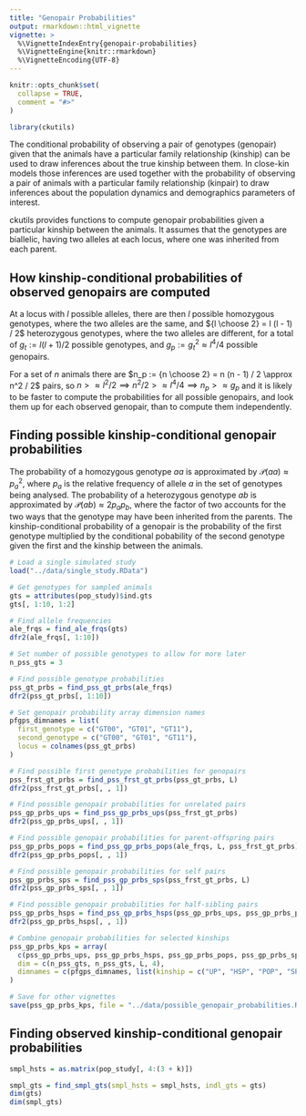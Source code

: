 ```yaml
---
title: "Genopair Probabilities"
output: rmarkdown::html_vignette
vignette: >
  %\VignetteIndexEntry{genopair-probabilities}
  %\VignetteEngine{knitr::rmarkdown}
  %\VignetteEncoding{UTF-8}
---
```


```r
knitr::opts_chunk$set(
  collapse = TRUE,
  comment = "#>"
)
```

```r
library(ckutils)
```

The conditional probability of observing a pair of genotypes (genopair) given that the animals have a particular family relationship (kinship) can be used to draw inferences about the true kinship between them. In close-kin models those inferences are used together with the probability of observing a pair of animals with a particular family relationship (kinpair) to draw inferences about the population dynamics and demographics parameters of interest.

ckutils provides functions to compute genopair probabilities given a particular kinship between the animals. It assumes that the genotypes are biallelic, having two alleles at each locus, where one was inherited from each parent. 

## How kinship-conditional probabilities of observed genopairs are computed 

At a locus with $l$ possible alleles, there are then $l$ possible homozygous genotypes, where the two alleles are the same, and ${l \choose 2} = l (l - 1) / 2$ heterozygous genotypes, where the two alleles are different, for a total of $g_t := l (l + 1) / 2$ possible genotypes, and $g_p := g_t^2 \approx l^4 / 4$ possible genopairs. 

For a set of $n$ animals there are $n_p := {n \choose 2} = n (n - 1) / 2 \approx n^2 / 2$ pairs, so $n > \approx l^2 / 2 \implies n^2 / 2 > \approx l^4 / 4 \implies n_p > \approx g_p$ and it is likely to be faster to compute the probabilities for all possible genopairs, and look them up for each observed genopair, than to compute them independently.  

## Finding possible kinship-conditional genopair probabilities

The probability of a homozygous genotype $aa$ is approximated by $\mathcal{P}(aa) \approx p_a^2$, where $p_a$ is the relative frequency of allele $a$ in the set of genotypes being analysed.  The probability of a heterozygous genotype $ab$ is approximated by $\mathcal{P}(ab) \approx 2 p_a p_b$, where the factor of two accounts for the two ways that the genotype may have been inherited from the parents. The kinship-conditional probability of a genopair is the probability of the first genotype multiplied by the conditional pobability of the second genotype given the first and the kinship between the animals.


```r
# Load a single simulated study
load("../data/single_study.RData")

# Get genotypes for sampled animals
gts = attributes(pop_study)$ind.gts
gts[, 1:10, 1:2]

# Find allele frequencies
ale_frqs = find_ale_frqs(gts)
dfr2(ale_frqs[, 1:10])

# Set number of possible genotypes to allow for more later
n_pss_gts = 3

# Find possible genotype probabilities
pss_gt_prbs = find_pss_gt_prbs(ale_frqs)
dfr2(pss_gt_prbs[, 1:10])

# Set genopair probability array dimension names
pfgps_dimnames = list(
  first_genotype = c("GT00", "GT01", "GT11"),
  second_genotype = c("GT00", "GT01", "GT11"),
  locus = colnames(pss_gt_prbs)
)

# Find possible first genotype probabilities for genopairs
pss_frst_gt_prbs = find_pss_frst_gt_prbs(pss_gt_prbs, L)
dfr2(pss_frst_gt_prbs[, , 1])

# Find possible genopair probabilities for unrelated pairs
pss_gp_prbs_ups = find_pss_gp_prbs_ups(pss_frst_gt_prbs)
dfr2(pss_gp_prbs_ups[, , 1])

# Find possible genopair probabilities for parent-offspring pairs
pss_gp_prbs_pops = find_pss_gp_prbs_pops(ale_frqs, L, pss_frst_gt_prbs)
dfr2(pss_gp_prbs_pops[, , 1])

# Find possible genopair probabilities for self pairs
pss_gp_prbs_sps = find_pss_gp_prbs_sps(pss_frst_gt_prbs, L)
dfr2(pss_gp_prbs_sps[, , 1])

# Find possible genopair probabilities for half-sibling pairs
pss_gp_prbs_hsps = find_pss_gp_prbs_hsps(pss_gp_prbs_ups, pss_gp_prbs_pops)
dfr2(pss_gp_prbs_hsps[, , 1])

# Combine genopair probabilities for selected kinships
pss_gp_prbs_kps = array(
  c(pss_gp_prbs_ups, pss_gp_prbs_hsps, pss_gp_prbs_pops, pss_gp_prbs_sps),
  dim = c(n_pss_gts, n_pss_gts, L, 4),
  dimnames = c(pfgps_dimnames, list(kinship = c("UP", "HSP", "POP", "SP")))
)

# Save for other vignettes
save(pss_gp_prbs_kps, file = "../data/possible_genopair_probabilities.RData")
```

## Finding observed kinship-conditional genopair probabilities

```r
smpl_hsts = as.matrix(pop_study[, 4:(3 + k)])

smpl_gts = find_smpl_gts(smpl_hsts = smpl_hsts, indl_gts = gts)
dim(gts)
dim(smpl_gts)
```


